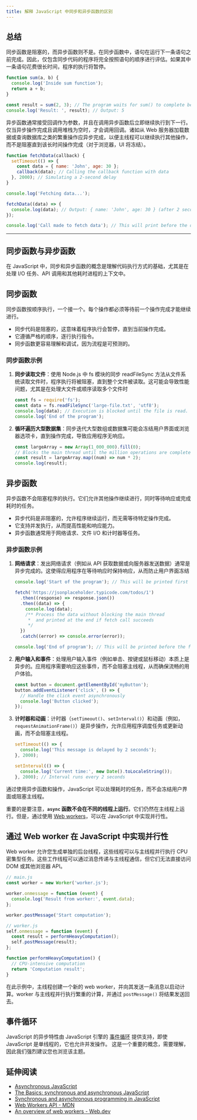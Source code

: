 ```yaml
---
title: 解释 JavaScript 中同步和异步函数的区别
---
```


## 总结

同步函数是阻塞的，而异步函数则不是。在同步函数中，语句在运行下一条语句之前完成。因此，仅包含同步代码的程序将完全按照语句的顺序进行评估。如果其中一条语句花费很长时间，程序的执行将暂停。

```js live
function sum(a, b) {
  console.log('Inside sum function');
  return a + b;
}

const result = sum(2, 3); // The program waits for sum() to complete before assigning the result
console.log('Result: ', result); // Output: 5
```

异步函数通常接受回调作为参数，并且在调用异步函数后立即继续执行到下一行。仅当异步操作完成且调用堆栈为空时，才会调用回调。诸如从 Web 服务器加载数据或查询数据库之类的繁重操作应异步完成，以便主线程可以继续执行其他操作，而不是阻塞直到该长时间操作完成（对于浏览器，UI 将冻结）。

```js live
function fetchData(callback) {
  setTimeout(() => {
    const data = { name: 'John', age: 30 };
    callback(data); // Calling the callback function with data
  }, 2000); // Simulating a 2-second delay
}

console.log('Fetching data...');

fetchData((data) => {
  console.log(data); // Output: { name: 'John', age: 30 } (after 2 seconds)
});

console.log('Call made to fetch data'); // This will print before the data is fetched
```

***

## 同步函数与异步函数

在 JavaScript 中，同步和异步函数的概念是理解代码执行方式的基础，尤其是在处理 I/O 任务、API 调用和其他耗时进程的上下文中。

## 同步函数

同步函数按顺序执行，一个接一个。每个操作都必须等待前一个操作完成才能继续进行。

* 同步代码是阻塞的，这意味着程序执行会暂停，直到当前操作完成。
* 它遵循严格的顺序，逐行执行指令。
* 同步函数更容易理解和调试，因为流程是可预测的。

### 同步函数示例

1. **同步读取文件**：使用 Node.js 中 fs 模块的同步 readFileSync 方法从文件系统读取文件时，程序执行将被阻塞，直到整个文件被读取。这可能会导致性能问题，尤其是在处理大文件或顺序读取多个文件时

   ```js
   const fs = require('fs');
   const data = fs.readFileSync('large-file.txt', 'utf8');
   console.log(data); // Execution is blocked until the file is read.
   console.log('End of the program');
   ```

2. **循环遍历大型数据集**：同步迭代大型数组或数据集可能会冻结用户界面或浏览器选项卡，直到操作完成，导致应用程序无响应。

   ```js live
   const largeArray = new Array(1_000_000).fill(0);
   // Blocks the main thread until the million operations are completed.
   const result = largeArray.map((num) => num * 2);
   console.log(result);
   ```

## 异步函数

异步函数不会阻塞程序的执行。它们允许其他操作继续进行，同时等待响应或完成耗时的任务。

* 异步代码是非阻塞的，允许程序继续运行，而无需等待特定操作完成。
* 它支持并发执行，从而提高性能和响应能力。
* 异步函数通常用于网络请求、文件 I/O 和计时器等任务。

### 异步函数示例

1. **网络请求**：发出网络请求（例如从 API 获取数据或向服务器发送数据）通常是异步完成的。这使得应用程序在等待响应时保持响应，从而防止用户界面冻结

   ```js live
   console.log('Start of the program'); // This will be printed first as program starts here

   fetch('https://jsonplaceholder.typicode.com/todos/1')
     .then((response) => response.json())
     .then((data) => {
       console.log(data);
       /** Process the data without blocking the main thread
        *  and printed at the end if fetch call succeeds
        */
     })
     .catch((error) => console.error(error));

   console.log('End of program'); // This will be printed before the fetch callback
   ```

2. **用户输入和事件**：处理用户输入事件（例如单击、按键或鼠标移动）本质上是异步的。应用程序需要响应这些事件，而不会阻塞主线程，从而确保流畅的用户体验。

   ```js
   const button = document.getElementById('myButton');
   button.addEventListener('click', () => {
     // Handle the click event asynchronously
     console.log('Button clicked');
   });
   ```

3. **计时器和动画**：计时器（`setTimeout()`、`setInterval()`）和动画（例如，`requestAnimationFrame()`）是异步操作，允许应用程序调度任务或更新动画，而不会阻塞主线程。

   ```js live
   setTimeout(() => {
     console.log('This message is delayed by 2 seconds');
   }, 2000);

   setInterval(() => {
     console.log('Current time:', new Date().toLocaleString());
   }, 2000); // Interval runs every 2 seconds
   ```

通过使用异步函数和操作，JavaScript 可以处理耗时的任务，而不会冻结用户界面或阻塞主线程。

重要的是要注意，**`async` 函数不会在不同的线程上运行**。它们仍然在主线程上运行。但是，通过使用 [Web workers](https://developer.mozilla.org/en-US/docs/Web/API/Web_Workers_API/Using_web_workers)，可以在 JavaScript 中实现并行性。

## 通过 Web worker 在 JavaScript 中实现并行性

Web worker 允许您生成单独的后台线程，这些线程可以与主线程并行执行 CPU 密集型任务。这些工作线程可以通过消息传递与主线程通信，但它们无法直接访问 DOM 或其他浏览器 API。

```js
// main.js
const worker = new Worker('worker.js');

worker.onmessage = function (event) {
  console.log('Result from worker:', event.data);
};

worker.postMessage('Start computation');
```

```js
// worker.js
self.onmessage = function (event) {
  const result = performHeavyComputation();
  self.postMessage(result);
};

function performHeavyComputation() {
  // CPU-intensive computation
  return 'Computation result';
}
```

在此示例中，主线程创建一个新的 web worker，并向其发送一条消息以启动计算。worker 与主线程并行执行繁重的计算，并通过 `postMessage()` 将结果发送回去。

## 事件循环

JavaScript 的异步特性由 JavaScript 引擎的 [事件循环](/questions/quiz/what-is-event-loop-what-is-the-difference-between-call-stack-and-task-queue) 提供支持，即使 JavaScript 是单线程的，它也允许并发操作。 这是一个重要的概念，需要理解，因此我们强烈建议您也浏览该主题。

## 延伸阅读

* [Asynchronous JavaScript](https://developer.mozilla.org/en-US/docs/Learn/JavaScript/Asynchronous)
* [The Basics: synchronous and asynchronous JavaScript](https://www.linkedin.com/pulse/basics-synchronous-asynchronous-javascript-abdulkabir-okeowo)
* [Synchronous and asynchronous programming in JavaScript](https://code.pieces.app/blog/synchronous-and-asynchronous-programming-in-javascript)
* [Web Workers API - MDN](https://developer.mozilla.org/en-US/docs/Web/API/Web_Workers_API)
* [An overview of web workers - Web.dev](https://web.dev/learn/performance/web-worker-overview)
